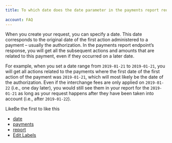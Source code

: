 ```yaml
---
title: To which date does the date parameter in the payments report request correspond?
                                    
account: FAQ 
---
```

When you create your request, you can specify a date. This date corresponds to the original date of the first action administered to a payment – usually the authorization. In the payments report endpoint’s response, you will get all the subsequent actions and amounts that are related to this payment, even if they occurred on a later date.

For example, when you set a date range from `2019-01-21` to `2019-01-21`, you will get all actions related to the payments where the first date of the first action of the payment was `2019-01-21`, which will most likely be the date of the authorization. Even if the interchange fees are only applied on `2019-01-22` (i.e., one day later), you would still see them in your report for the `2019-01-21` as long as your request happens after they have been taken into account (i.e., after `2019-01-22`).

LikeBe the first to like this

*   [date](/label/FAQ/date)
*   [payments](/label/FAQ/payments)
*   [report](/label/FAQ/report)
*   [Edit Labels](# "Edit Labels (Type 'l')")





